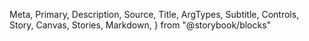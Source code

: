   Meta,
  Primary,
  Description,
  Source,
  Title,
  ArgTypes,
  Subtitle,
  Controls,
  Story,
  Canvas,
  Stories,
  Markdown,
} from "@storybook/blocks"

<Meta of={Menu} />

<Title />

<Description of={Menu} />

```tsx
import { Menu } from "@einride/ui"
```

## Basic

<Description of={Menu.Basic} />

<Canvas of={Menu.Basic} sourceState="hidden" />

<Controls of={Menu.Basic} />
